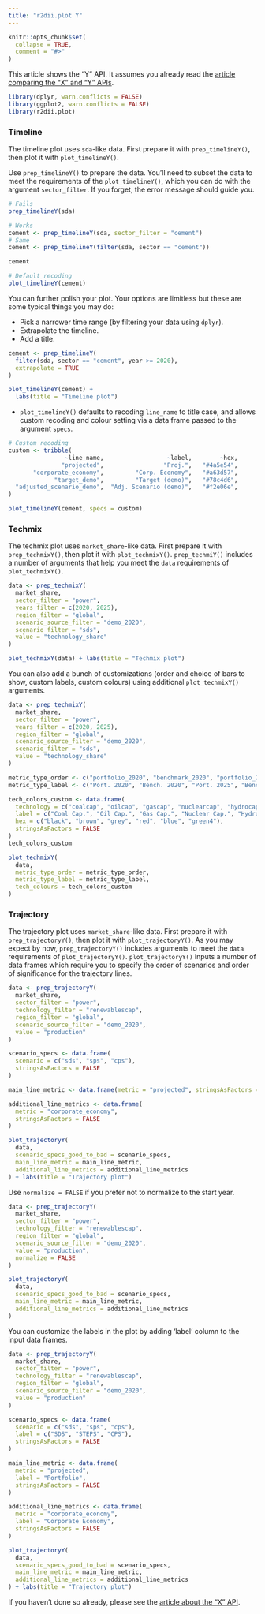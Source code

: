 ```yaml
---
title: "r2dii.plot Y"
---
```


```r
knitr::opts_chunk$set(
  collapse = TRUE,
  comment = "#>"
)
```

This article shows the "Y" API. It assumes you already read the [article
comparing the "X" and "Y"
APIs](https://2degreesinvesting.github.io/r2dii.plot/articles/articles/r2dii-plot-X-versus-Y.html).

```r
library(dplyr, warn.conflicts = FALSE)
library(ggplot2, warn.conflicts = FALSE)
library(r2dii.plot)
```

### Timeline

The timeline plot uses `sda`-like data. First prepare it with
`prep_timelineY()`, then plot it with `plot_timelineY()`.

Use `prep_timelineY()` to prepare the data. You'll need to subset the data to
meet the requirements of the `plot_timelineY()`, which you can do with the
argument `sector_filter`. If you forget, the error message should guide you.

```r
# Fails
prep_timelineY(sda)

# Works
cement <- prep_timelineY(sda, sector_filter = "cement")
# Same
cement <- prep_timelineY(filter(sda, sector == "cement"))

cement

# Default recoding
plot_timelineY(cement)
```

You can further polish your plot. Your options are limitless but these are
some typical things you may do:

* Pick a narrower time range (by filtering your data using `dplyr`).
* Extrapolate the timeline.
* Add a title. 

```r
cement <- prep_timelineY(
  filter(sda, sector == "cement", year >= 2020),
  extrapolate = TRUE
)

plot_timelineY(cement) +
  labs(title = "Timeline plot")
```

* `plot_timelineY()` defaults to recoding `line_name` to title case, and allows
custom recoding and colour setting via a data frame passed to the argument
`specs`.

```r

# Custom recoding
custom <- tribble(
                ~line_name,                  ~label,        ~hex,
               "projected",                 "Proj.",   "#4a5e54",
       "corporate_economy",         "Corp. Economy",   "#a63d57",
             "target_demo",         "Target (demo)",   "#78c4d6",
  "adjusted_scenario_demo",  "Adj. Scenario (demo)",   "#f2e06e",
)

plot_timelineY(cement, specs = custom)
```

### Techmix

The techmix plot uses `market_share`-like data. First prepare it with
`prep_techmixY()`, then plot it with `plot_techmixY()`. `prep_techmiY()`
includes a number of arguments that help you meet the `data` requirements of
`plot_techmixY()`.

```r
data <- prep_techmixY(
  market_share,
  sector_filter = "power",
  years_filter = c(2020, 2025),
  region_filter = "global",
  scenario_source_filter = "demo_2020",
  scenario_filter = "sds",
  value = "technology_share"
)

plot_techmixY(data) + labs(title = "Techmix plot")
```

You can also add a bunch of customizations (order and choice of bars to show,
custom labels, custom colours) using additional `plot_techmixY()` arguments.

```r
data <- prep_techmixY(
  market_share,
  sector_filter = "power",
  years_filter = c(2020, 2025),
  region_filter = "global",
  scenario_source_filter = "demo_2020",
  scenario_filter = "sds",
  value = "technology_share"
)

metric_type_order <- c("portfolio_2020", "benchmark_2020", "portfolio_2025", "benchmark_2025", "scenario_2025")
metric_type_label <- c("Port. 2020", "Bench. 2020", "Port. 2025", "Bench. 2025", "Scen. 2025")

tech_colors_custom <- data.frame(
  technology = c("coalcap", "oilcap", "gascap", "nuclearcap", "hydrocap", "renewablescap"),
  label = c("Coal Cap.", "Oil Cap.", "Gas Cap.", "Nuclear Cap.", "Hydro Cap.", "Renewables Cap."),
  hex = c("black", "brown", "grey", "red", "blue", "green4"),
  stringsAsFactors = FALSE
)
tech_colors_custom

plot_techmixY(
  data,
  metric_type_order = metric_type_order,
  metric_type_label = metric_type_label,
  tech_colours = tech_colors_custom
)
```

### Trajectory

The trajectory plot uses `market_share`-like data. First prepare it with
`prep_trajectoryY()`, then plot it with `plot_trajectoryY()`. As you may expect
by now, `prep_trajectoryY()` includes arguments to meet the `data` requirements
of `plot_trajectoryY()`. `plot_trajectoryY()` inputs a number of data frames
which require you to specify the order of scenarios and order of significance
for the trajectory lines.

```r
data <- prep_trajectoryY(
  market_share,
  sector_filter = "power",
  technology_filter = "renewablescap",
  region_filter = "global",
  scenario_source_filter = "demo_2020",
  value = "production"
)

scenario_specs <- data.frame(
  scenario = c("sds", "sps", "cps"),
  stringsAsFactors = FALSE
)

main_line_metric <- data.frame(metric = "projected", stringsAsFactors = FALSE)

additional_line_metrics <- data.frame(
  metric = "corporate_economy",
  stringsAsFactors = FALSE
)

plot_trajectoryY(
  data,
  scenario_specs_good_to_bad = scenario_specs,
  main_line_metric = main_line_metric,
  additional_line_metrics = additional_line_metrics
) + labs(title = "Trajectory plot")
```

Use `normalize = FALSE` if you prefer not to normalize to the start year.

```r
data <- prep_trajectoryY(
  market_share,
  sector_filter = "power",
  technology_filter = "renewablescap",
  region_filter = "global",
  scenario_source_filter = "demo_2020",
  value = "production",
  normalize = FALSE
)

plot_trajectoryY(
  data,
  scenario_specs_good_to_bad = scenario_specs,
  main_line_metric = main_line_metric,
  additional_line_metrics = additional_line_metrics
)
``` 

You can customize the labels in the plot by adding 'label' column to the input
data frames.

```r
data <- prep_trajectoryY(
  market_share,
  sector_filter = "power",
  technology_filter = "renewablescap",
  region_filter = "global",
  scenario_source_filter = "demo_2020",
  value = "production"
)

scenario_specs <- data.frame(
  scenario = c("sds", "sps", "cps"),
  label = c("SDS", "STEPS", "CPS"),
  stringsAsFactors = FALSE
)

main_line_metric <- data.frame(
  metric = "projected", 
  label = "Portfolio",
  stringsAsFactors = FALSE
)

additional_line_metrics <- data.frame(
  metric = "corporate_economy",
  label = "Corporate Economy",
  stringsAsFactors = FALSE
)

plot_trajectoryY(
  data,
  scenario_specs_good_to_bad = scenario_specs,
  main_line_metric = main_line_metric,
  additional_line_metrics = additional_line_metrics
) + labs(title = "Trajectory plot")
```

If you haven't done so already, please see the [article about the "X"
API](https://2degreesinvesting.github.io/r2dii.plot/articles/articles/r2dii-plot-X.html).
